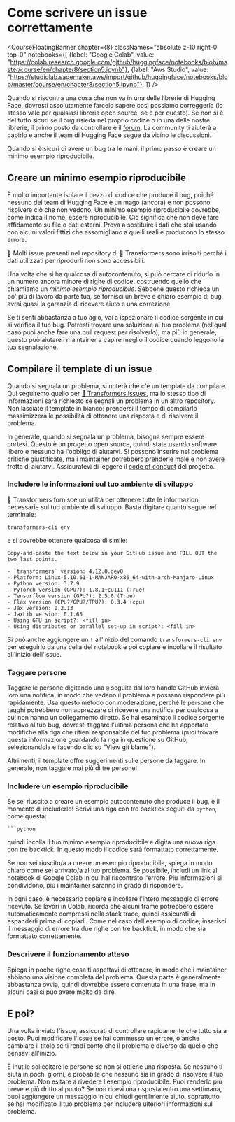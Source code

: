 # Come scrivere un issue correttamente

<CourseFloatingBanner chapter={8}
  classNames="absolute z-10 right-0 top-0"
  notebooks={[
    {label: "Google Colab", value: "https://colab.research.google.com/github/huggingface/notebooks/blob/master/course/en/chapter8/section5.ipynb"},
    {label: "Aws Studio", value: "https://studiolab.sagemaker.aws/import/github/huggingface/notebooks/blob/master/course/en/chapter8/section5.ipynb"},
]} />

Quando si riscontra una cosa che non va in una delle librerie di Hugging Face, dovresti assolutamente farcelo sapere così possiamo correggerla (lo stesso vale per qualsiasi libreria open source, se è per questo). Se non si è del tutto sicuri se il bug risieda nel proprio codice o in una delle nostre librerie, il primo posto da controllare è il [forum](https://discuss.huggingface.co/). La community ti aiuterà a capirlo e anche il team di Hugging Face segue da vicino le discussioni.

<Youtube id="_PAli-V4wj0"/>

Quando si è sicuri di avere un bug tra le mani, il primo passo è creare un minimo esempio riproducibile.

## Creare un minimo esempio riproducibile

È molto importante isolare il pezzo di codice che produce il bug, poiché nessuno del team di Hugging Face è un mago (ancora) e non possono risolvere ciò che non vedono. Un minimo esempio riproducibile dovrebbe, come indica il nome, essere riproducibile. Ciò significa che non deve fare affidamento su file o dati esterni. Prova a sostituire i dati che stai usando con alcuni valori fittizi che assomigliano a quelli reali e producono lo stesso errore.

<Tip>

🚨 Molti issue presenti nel repository di 🤗 Transformers sono irrisolti perché i dati utilizzati per riprodurli non sono accessibili.

</Tip>

Una volta che si ha qualcosa di autocontenuto, si può cercare di ridurlo in un numero ancora minore di righe di codice, costruendo quello che chiamiamo un _minimo esempio riproducibile_. Sebbene questo richieda un po' più di lavoro da parte tua, se fornisci un breve e chiaro esempio di bug, avrai quasi la garanzia di ricevere aiuto e una correzione.

Se ti senti abbastanza a tuo agio, vai a ispezionare il codice sorgente in cui si verifica il tuo bug. Potresti trovare una soluzione al tuo problema (nel qual caso puoi anche fare una pull request per risolverlo), ma più in generale, questo può aiutare i maintainer a capire meglio il codice quando leggono la tua segnalazione.

## Compilare il template di un issue

Quando si segnala un problema, si noterà che c'è un template da compilare. Qui seguiremo quello per [🤗 Transformers issues](https://github.com/huggingface/transformers/issues/new/choose), ma lo stesso tipo di informazioni sarà richiesto se segnali un problema in un altro repository. Non lasciate il template in bianco: prendersi il tempo di compilarlo massimizzerà le possibilità di ottenere una risposta e di risolvere il problema.

In generale, quando si segnala un problema, bisogna sempre essere cortesi. Questo è un progetto open source, quindi state usando software libero e nessuno ha l'obbligo di aiutarvi. Si possono inserire nel problema critiche giustificate, ma i maintainer potrebbero prenderle male e non avere fretta di aiutarvi. Assicuratevi di leggere il [code of conduct](https://github.com/huggingface/transformers/blob/master/CODE_OF_CONDUCT.md) del progetto.

### Includere le informazioni sul tuo ambiente di sviluppo

🤗 Transformers fornisce un'utilità per ottenere tutte le informazioni necessarie sul tuo ambiente di sviluppo. Basta digitare quanto segue nel terminale:

```
transformers-cli env
```

e si dovrebbe ottenere qualcosa di simile:

```out
Copy-and-paste the text below in your GitHub issue and FILL OUT the two last points.

- `transformers` version: 4.12.0.dev0
- Platform: Linux-5.10.61-1-MANJARO-x86_64-with-arch-Manjaro-Linux
- Python version: 3.7.9
- PyTorch version (GPU?): 1.8.1+cu111 (True)
- Tensorflow version (GPU?): 2.5.0 (True)
- Flax version (CPU?/GPU?/TPU?): 0.3.4 (cpu)
- Jax version: 0.2.13
- JaxLib version: 0.1.65
- Using GPU in script?: <fill in>
- Using distributed or parallel set-up in script?: <fill in>
```

Si può anche aggiungere un `!` all'inizio del comando `transformers-cli env` per eseguirlo da una cella del notebook e poi copiare e incollare il risultato all'inizio dell'issue.

### Taggare persone 

Taggare le persone digitando una `@` seguita dal loro handle GitHub invierà loro una notifica, in modo che vedano il problema e possano rispondere più rapidamente. Usa questo metodo con moderazione, perché le persone che tagghi potrebbero non apprezzare di ricevere una notifica per qualcosa a cui non hanno un collegamento diretto. Se hai esaminato il codice sorgente relativo al tuo bug, dovresti taggare l'ultima persona che ha apportato modifiche alla riga che ritieni responsabile del tuo problema (puoi trovare questa informazione guardando la riga in questione su GitHub, selezionandola e facendo clic su "View git blame").

Altrimenti, il template offre suggerimenti sulle persone da taggare. In generale, non taggare mai più di tre persone!

### Includere un esempio riproducibile

Se sei riuscito a creare un esempio autocontenuto che produce il bug, è il momento di includerlo! Scrivi una riga con tre backtick seguiti da `python`, come questa:

```
```python
```

quindi incolla il tuo minimo esempio riproducibile e digita una nuova riga con tre backtick. In questo modo il codice sarà formattato correttamente.

Se non sei riuscito/a a creare un esempio riproducibile, spiega in modo chiaro come sei arrivato/a al tuo problema. Se possibile, includi un link al notebook di Google Colab in cui hai riscontrato l'errore. Più informazioni si condividono, più i maintainer saranno in grado di rispondere.

In ogni caso, è necessario copiare e incollare l'intero messaggio di errore ricevuto. Se lavori in Colab, ricorda che alcuni frame potrebbero essere automaticamente compressi nella stack trace, quindi assicurati di espanderli prima di copiarli. Come nel caso dell'esempio di codice, inserisci il messaggio di errore tra due righe con tre backtick, in modo che sia formattato correttamente.

###  Descrivere il funzionamento atteso

Spiega in poche righe cosa ti aspettavi di ottenere, in modo che i maintainer abbiano una visione completa del problema. Questa parte è generalmente abbastanza ovvia, quindi dovrebbe essere contenuta in una frase, ma in alcuni casi si può avere molto da dire.

## E poi?

Una volta inviato l'issue, assicurati di controllare rapidamente che tutto sia a posto. Puoi modificare l'issue se hai commesso un errore, o anche cambiare il titolo se ti rendi conto che il problema è diverso da quello che pensavi all'inizio.

È inutile sollecitare le persone se non si ottiene una risposta. Se nessuno ti aiuta in pochi giorni, è probabile che nessuno sia in grado di risolvere il tuo problema. Non esitare a rivedere l'esempio riproducibile. Puoi renderlo più breve e più dritto al punto? Se non ricevi una risposta entro una settimana, puoi aggiungere un messaggio in cui chiedi gentilmente aiuto, soprattutto se hai modificato il tuo problema per includere ulteriori informazioni sul problema.
